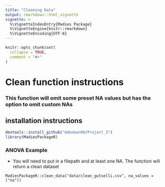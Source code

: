 ```yaml
---
title: "Cleaning Data"
output: rmarkdown::html_vignette
vignette: >
  %\VignetteIndexEntry{Madies Package}
  %\VignetteEngine{knitr::rmarkdown}
  %\VignetteEncoding{UTF-8}
---
```


```r
knitr::opts_chunk$set(
  collapse = TRUE,
  comment = "#>"
)
```

# Clean function instructions

### This function will omit some preset NA values but has the option to omit custom NAs

## installation instructions
```r
devtools::install_github("mdenman00/Project_3")
library(MadiesPackageR)
```

### ANOVA Example
+ You will need to put in a filepath and at least one NA. The function will return a clean dataset 

```
MadiesPackageR::clean_data("data/clean_gutselli.csv", na_values = ("na"))
```

